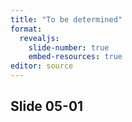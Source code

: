 ```yaml
---
title: "To be determined"
format: 
  revealjs:
    slide-number: true
    embed-resources: true
editor: source
---
```


## Slide 05-01

::: notes

:::

